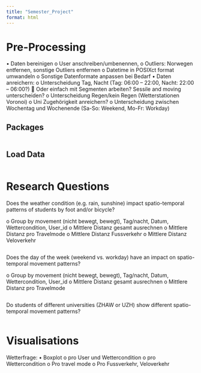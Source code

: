 ```yaml
---
title: "Semester_Project"
format: html
---
```


# Pre-Processing 
•	Daten bereinigen 
  o	User anschreiben/umbenennen, 
  o	Outliers: Norwegen entfernen, sonstige Outliers entfernen 
  o	Datetime in POSIXct format umwandeln 
  o	Sonstige Datenformate anpassen bei Bedarf
•	Daten anreichern: 
  o	Unterscheidung Tag, Nacht (Tag: 06:00 – 22:00, Nacht: 22:00 – 06:00?)
    	Oder einfach mit Segmenten arbeiten? Sessile and moving unterscheiden?
  o	Unterscheidung Regen/kein Regen (Wetterstationen Voronoi)
  o	Uni Zugehörigkeit anreichern? 
  o	Unterscheidung zwischen Wochentag und Wochenende (Sa-So: Weekend, Mo-Fr: Workday)

## Packages 
```r

```

## Load Data 
```r

```

# Research Questions 
Does the weather condition (e.g. rain, sunshine) impact spatio-temporal patterns of students by foot and/or bicycle?

o	Group by movement (nicht bewegt, bewegt), Tag/nacht, Datum, Wettercondition, User_id
o	Mittlere Distanz gesamt ausrechnen 
o	Mittlere Distanz pro Travelmode 
o	Mittlere Distanz Fussverkehr 
o	Mittlere Distanz Veloverkehr 

```r

```

Does the day of the week (weekend vs. workday) have an impact on spatio-temporal movement patterns? 

o	Group by movement (nicht bewegt, bewegt), Tag/nacht, Datum, Wettercondition, User_id
o	Mittlere Distanz gesamt ausrechnen 
o	Mittlere Distanz pro Travelmode 

```r

```

Do students of different universities (ZHAW or UZH) show different spatio-temporal movement patterns?
```r

```

# Visualisations 
Wetterfrage: 
•	Boxplot 
o	pro User und Wettercondition 
o	pro Wettercondition 
o	Pro travel mode 
o	Pro Fussverkehr, Veloverkehr

